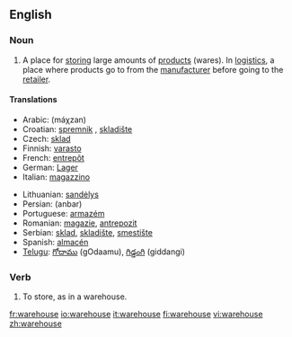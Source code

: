 ==English==
{{wikipedia}}
===Noun===
{{en-noun}}

# A place for [[store|storing]] large amounts of [[product]]s (wares). In [[logistics]], a place where products go to from the [[manufacturer]] before going to the [[retailer]].

====Translations====
{{top}}
*Arabic: {{ARchar|[[مخزن]]}} (máχzan) {{m}}
*Croatian: [[spremnik]] {{m}}, [[skladište]] 
*Czech: [[sklad]] {{m}}
*Finnish: [[varasto]]
*French: [[entrepôt]] {{m}}
*German: [[Lager]] {{n}}
*Italian: [[magazzino]] {{m}}
{{mid}}
*Lithuanian: [[sandėlys]]
*Persian: {{FAchar|[[انبار]]}} (anbar)
*Portuguese: [[armazém]] {{m}}
*Romanian: [[magazie]], [[antrepozit]]
*Serbian: [[sklad]], [[skladište]], [[smestište]]
*Spanish: [[almacén]] {{m}}
*[[Telugu]]: [[గోదాము]] (gOdaamu), [[గిడ్డంగి]] (giddangi)
{{bottom}}

===Verb===
{{en-verb|warehouses|warehousing|warehoused|warehoused}}

# To store, as in a warehouse.

[[fr:warehouse]]
[[io:warehouse]]
[[it:warehouse]]
[[fi:warehouse]]
[[vi:warehouse]]
[[zh:warehouse]]
